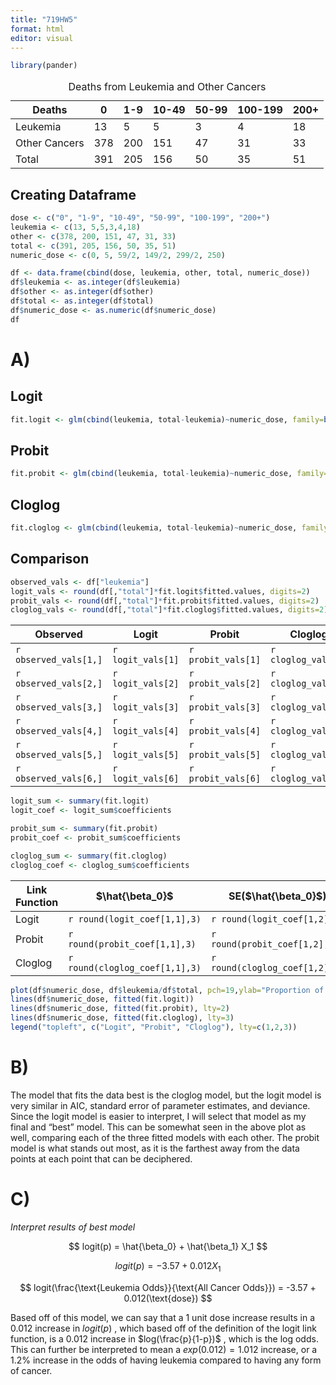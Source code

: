 ```yaml
---
title: "719HW5"
format: html
editor: visual
---
```


```r
library(pander)
```

| Deaths        | 0   | 1-9 | 10-49 | 50-99 | 100-199 | 200+ |
|---------------|-----|-----|-------|-------|---------|------|
| Leukemia      | 13  | 5   | 5     | 3     | 4       | 18   |
| Other Cancers | 378 | 200 | 151   | 47    | 31      | 33   |
| Total         | 391 | 205 | 156   | 50    | 35      | 51   |

: Deaths from Leukemia and Other Cancers

## Creating Dataframe

```r
dose <- c("0", "1-9", "10-49", "50-99", "100-199", "200+")
leukemia <- c(13, 5,5,3,4,18)
other <- c(378, 200, 151, 47, 31, 33)
total <- c(391, 205, 156, 50, 35, 51)
numeric_dose <- c(0, 5, 59/2, 149/2, 299/2, 250)

df <- data.frame(cbind(dose, leukemia, other, total, numeric_dose))
df$leukemia <- as.integer(df$leukemia)
df$other <- as.integer(df$other)
df$total <- as.integer(df$total)
df$numeric_dose <- as.numeric(df$numeric_dose)
df


```

# A)

## Logit

```r
fit.logit <- glm(cbind(leukemia, total-leukemia)~numeric_dose, family=binomial(link="logit"), data=df)

```

## Probit

```r
fit.probit <- glm(cbind(leukemia, total-leukemia)~numeric_dose, family=binomial(link="probit"), data=df)
```

## Cloglog

```r
fit.cloglog <- glm(cbind(leukemia, total-leukemia)~numeric_dose, family=binomial(link="cloglog"), data=df)

```

## Comparison

```r
observed_vals <- df["leukemia"]
logit_vals <- round(df[,"total"]*fit.logit$fitted.values, digits=2)
probit_vals <- round(df[,"total"]*fit.probit$fitted.values, digits=2)
cloglog_vals <- round(df[,"total"]*fit.cloglog$fitted.values, digits=2)
```

| Observed              | Logit             | Probit             | Cloglog             |
|-----------------------|-------------------|--------------------|---------------------|
| `r observed_vals[1,]` | `r logit_vals[1]` | `r probit_vals[1]` | `r cloglog_vals[1]` |
| `r observed_vals[2,]` | `r logit_vals[2]` | `r probit_vals[2]` | `r cloglog_vals[2]` |
| `r observed_vals[3,]` | `r logit_vals[3]` | `r probit_vals[3]` | `r cloglog_vals[3]` |
| `r observed_vals[4,]` | `r logit_vals[4]` | `r probit_vals[4]` | `r cloglog_vals[4]` |
| `r observed_vals[5,]` | `r logit_vals[5]` | `r probit_vals[5]` | `r cloglog_vals[5]` |
| `r observed_vals[6,]` | `r logit_vals[6]` | `r probit_vals[6]` | `r cloglog_vals[6]` |

```r
logit_sum <- summary(fit.logit)
logit_coef <- logit_sum$coefficients

probit_sum <- summary(fit.probit)
probit_coef <- probit_sum$coefficients

cloglog_sum <- summary(fit.cloglog)
cloglog_coef <- cloglog_sum$coefficients
```

| Link Function | $\hat{\beta_0}$                | SE($\hat{\beta_0}$)            | $\hat{\beta_1}$                | SE($\hat{\beta_1}$)            | Null Deviance                     | Residual Deviance                 | AIC                          |
|---------------|--------------------------------|--------------------------------|--------------------------------|--------------------------------|-----------------------------------|-----------------------------------|------------------------------|
| Logit         | `r round(logit_coef[1,1],3)`   | `r round(logit_coef[1,2],3)`   | `r round(logit_coef[2,1],3)`   | `r round(logit_coef[2,2],3)`   | `r round(logit_sum$deviance,3)`   | `r round(logit_sum$deviance,3)`   | `r round(logit_sum$aic,3)`   |
| Probit        | `r round(probit_coef[1,1],3)`  | `r round(probit_coef[1,2],3)`  | `r round(probit_coef[2,1],3)`  | `r round(probit_coef[2,2],3)`  | `r round(probit_sum$deviance,3)`  | `r round(probit_sum$deviance,3)`  | `r round(probit_sum$aic,3)`  |
| Cloglog       | `r round(cloglog_coef[1,1],3)` | `r round(cloglog_coef[1,2],3)` | `r round(cloglog_coef[2,1],3)` | `r round(cloglog_coef[2,2],3)` | `r round(cloglog_sum$deviance,3)` | `r round(cloglog_sum$deviance,3)` | `r round(cloglog_sum$aic,3)` |

```r
plot(df$numeric_dose, df$leukemia/df$total, pch=19,ylab="Proportion of Leukemia", xlab="Log dosage")
lines(df$numeric_dose, fitted(fit.logit))
lines(df$numeric_dose, fitted(fit.probit), lty=2)
lines(df$numeric_dose, fitted(fit.cloglog), lty=3)
legend("topleft", c("Logit", "Probit", "Cloglog"), lty=c(1,2,3))
```

# B)

The model that fits the data best is the cloglog model, but the logit model is very similar in AIC, standard error of parameter estimates, and deviance. Since the logit model is easier to interpret, I will select that model as my final and "best" model. This can be somewhat seen in the above plot as well, comparing each of the three fitted models with each other. The probit model is what stands out most, as it is the farthest away from the data points at each point that can be deciphered.

# C)

*Interpret results of best model*

$$
logit(p) = \hat{\beta_0} + \hat{\beta_1} X_1
$$

$$
logit(p) = -3.57 + 0.012X_1
$$

$$
logit(\frac{\text{Leukemia Odds}}{\text{All Cancer Odds}}) = -3.57 + 0.012(\text{dose})
$$

Based off of this model, we can say that a 1 unit dose increase results in a 0.012 increase in $logit(p)$ , which based off of the definition of the logit link function, is a 0.012 increase in $log(\frac{p}{1-p})$ , which is the log odds. This can further be interpreted to mean a $exp(0.012) = 1.012$ increase, or a 1.2% increase in the odds of having leukemia compared to having any form of cancer.
